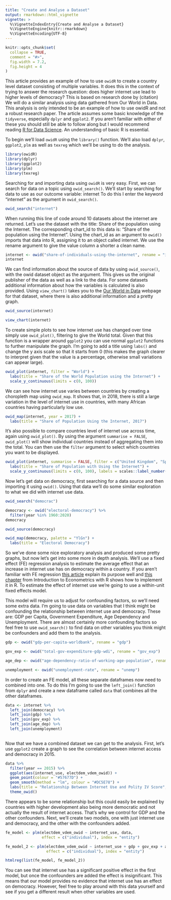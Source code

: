 ```yaml
---
title: "Create and Analyse a Dataset"
output: rmarkdown::html_vignette
vignette: >
  %\VignetteIndexEntry{Create and Analyse a Dataset}
  %\VignetteEngine{knitr::rmarkdown}
  %\VignetteEncoding{UTF-8}
---
```


```r
knitr::opts_chunk$set(
  collapse = TRUE,
  comment = "#>",
  fig.width = 7.2,
  fig.height = 4
)
```

This article provides an example of how to use `owidR` to create a country level dataset consisting of multiple variables. It does this in the context of trying to answer the research question: does higher internet use lead to higher levels of democracy? This is based on research done by (citation) We will do a similar analysis using data gathered from Our World in Data. This analysis is only intended to be an example of how to use owidR and not a robust research paper. The article assumes some basic knowledge of the `tidyverse`, especially `dplyr` and `ggplot2`. If you aren't familiar with either of these you should still be able to follow along but I would recommend reading [R for Data Science](https://r4ds.had.co.nz/). An understanding of basic R is essential.

To begin we'll load `owidR` using the `library()` function. We'll also load `dplyr`, `ggplot2`, `plm` as well as `texreg` which we'll be using to do the analysis.

```r
library(owidR)
library(dplyr)
library(ggplot2)
library(plm)
library(texreg)
```

Searching for and importing data using `owidR` is very easy. First, we can search for data on a topic using `owid_search()`. We'll start by searching for data to use as our outcome variable: internet To do this I enter the keyword "internet" as the argument in `owid_search()`. 

```r
owid_search("internet")
```

When running this line of code around 10 datasets about the internet are returned. Let's use the dataset with the title: Share of the population using the Internet. The corresponding chart_id to this data is: "Share of the population using the Internet". Using the chart_id as an argument to `owid()` imports that data into R, assigning it to an object called internet. We use the rename argument to give the value column a shorter a clean name.

```r
internet <- owid("share-of-individuals-using-the-internet", rename = "internet_use")
internet
```

We can find information about the source of data by using `owid_source()`, with the owid dataset object as the argument. This gives us the original publisher of the data as well as a link to the data. For some datasets additional information about how the variables is calculated is also provided. Using `view_chart()` takes you to the [Our World in Data](https://ourworldindata.org) webpage for that dataset, where there is also additional information and a pretty graph.

```r
owid_source(internet)
```
```r
view_chart(internet)
```

To create simple plots to see how internet use has changed over time simply use `owid_plot()`, filtering to give the World total. Given that this function is a wrapper around `ggplot2` you can use normal `ggplot2` functions to further manipulate the graph. I'm going to add a title using `labs()` and change the y axis scale so that it starts from 0 (this makes the graph clearer to interpret given that the value is a percentage, otherwise small variations can appear large).

```r
owid_plot(internet, filter = "World") +
  labs(title = "Share of the World Population using the Internet") +
  scale_y_continuous(limits = c(0, 100))
```

We can see how internet use varies between countries by creating a choropleth map using `owid_map`. It shows that, in 2018, there is still a large variation in the level of internet use in countries, with many African countries having particularly low use.

```r
owid_map(internet, year = 2017) +
  labs(title = "Share of Population Using the Internet, 2017")
```

It's also possible to compare countries level of internet use across time, again using `owid_plot()`. By using the argument `summarise = FALSE`, `owid_plot()` will show individual countries instead of aggregating them into the total. You can then use the `filter` argument to select which countries you want to be displayed.

```r
owid_plot(internet, summarise = FALSE, filter = c("United Kingdom", "Spain", "Russia", "Egypt", "Nigeria")) +
  labs(title = "Share of Population with Using the Internet") +
  scale_y_continuous(limits = c(0, 100), labels = scales::label_number(suffix = "%")) # The labels argument allows you to make it clear that the value is a percentage
```


Now let's get data on democracy, first searching for a data source and then importing it using `owid()`. Using that data we'll do some similar exploration to what we did with internet use data.

```r
owid_search("democrac")
```

```r
democracy <- owid("electoral-democracy") %>% 
  filter(year %in% 1960:2020)
democracy

owid_source(democracy)

owid_map(democracy, palette = "YlGn") +
  labs(title = "Electoral Democracy")

```

So we've done some nice exploratory analysis and produced some pretty graphs, but now let's get into some more in depth analysis. We'll use a fixed effect (FE) regression analysis to estimate the average effect that an increase in internet use has on democracy within a country. If you aren't familiar with FE regression [this article](https://towardsdatascience.com/fixed-effect-regression-simply-explained-ab690bd885cf) explain its purpose well and [this chapter](https://www.econometrics-with-r.org/10-3-fixed-effects-regression.html) from Introduction to Econometrics with R shows how to implement it in R. To estimate the effect of internet use we're going to use a within-unit fixed effects model.

This model will require us to adjust for confounding factors, so we'll need some extra data. I'm going to use data on variables that I think might be confounding the relationship between internet use and democracy. These are: GDP per Capita, Government Expenditure, Age Dependency and Unemployment. There are almost certainly more confounding factors so feel free to use `owid_search()` to find data on other variables you think might be confounders and add them to the analysis.

```r
gdp <- owid("gdp-per-capita-worldbank", rename = "gdp")

gov_exp <- owid("total-gov-expenditure-gdp-wdi", rename = "gov_exp")

age_dep <- owid("age-dependency-ratio-of-working-age-population", rename = "age_dep")

unemployment <- owid("unemployment-rate", rename = "unemp")

```

In order to create an FE model, all these separate dataframes now need to combined into one. To do this I'm going to use the `left_join()` function from `dplyr` and create a new dataframe called `data` that combines all the other dataframes.

```r
data <- internet %>% 
  left_join(democracy) %>% 
  left_join(gdp) %>% 
  left_join(gov_exp) %>% 
  left_join(age_dep) %>% 
  left_join(unemployment)
  
```

Now that we have a combined dataset we can get to the analysis. First, let's use `ggplot2` create a graph to see the correlation between internet access and democracy in 2015.

```r
data %>% 
  filter(year == 2015) %>% 
  ggplot(aes(internet_use, electdem_vdem_owid)) +
  geom_point(colour = "#57677D") +
  geom_smooth(method = "lm", colour = "#DC5E78") +
  labs(title = "Relationship Between Internet Use and Polity IV Score", x = "Internet Use", y = "Polity IV") +
  theme_owid()
```


There appears to be some relationship but this could easily be explained by countries with higher development also being more democratic and not actually the result of internet access. That's why we control for GDP and the other confounders. Next, we'll create two models, one with just internet use and democracy, and the other with the confounders added.

```r
fe_model <- plm(electdem_vdem_owid ~ internet_use, data, 
                effect = c("individual"), index = "entity")

fe_model_2 <- plm(electdem_vdem_owid ~ internet_use + gdp + gov_exp + age_dep + unemp, data, 
                  effect = c("individual"), index = "entity")

htmlreg(list(fe_model, fe_model_2))


```

You can see that internet use has a significant positive effect in the first model, but once the confounders are added the effect is insignificant. This means that our model provides no evidence that internet use has an effect on democracy. However, feel free to play around with this data yourself and see if you get a different result when other variables are used.




